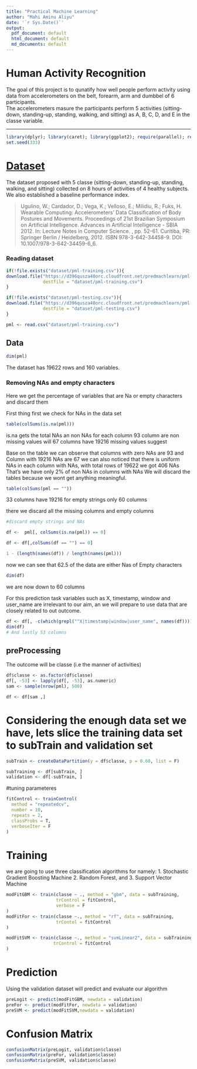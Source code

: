 ```yaml
---
title: "Practical Machine Learning"
author: "Mahi Aminu Aliyu"
date: '`r Sys.Date()`'
output:
  pdf_document: default
  html_document: default
  md_documents: default
---
```

# Human Activity Recognition

The goal of this project is to qunatify how well people perform activity using data from accelerometers on the belt, forearm, arm and dumbbel of 6 participants.  
The accelerometers masure the participants perform 5 activities (sitting-down, standing-up, standing, walking, and sitting) as A, B, C, D, and E in the classe variable.  

---

```r
library(dplyr); library(caret); library(ggplot2); require(parallel); require(doParallel); require(dplyr)
set.seed(333)
```


# [Dataset](http://web.archive.org/web/20161224072740/http:/groupware.les.inf.puc-rio.br/har#sbia_paper_section)

The dataset proposed with 5 classe (sitting-down, standing-up, standing, walking, and sitting) collected on 8 hours of activities of 4 healthy subjects. We also established a baseline performance index.

>Ugulino, W.; Cardador, D.; Vega, K.; Velloso, E.; Milidiu, R.; Fuks, H. Wearable Computing: Accelerometers' Data Classification of Body Postures and Movements. Proceedings of 21st Brazilian Symposium on Artificial Intelligence. Advances in Artificial Intelligence - SBIA 2012. In: Lecture Notes in Computer Science. , pp. 52-61. Curitiba, PR: Springer Berlin / Heidelberg, 2012. ISBN 978-3-642-34458-9. DOI: 10.1007/978-3-642-34459-6_6.

### Reading dataset
```r
if(!file.exists("dataset/pml-training.csv")){
download.file("https://d396qusza40orc.cloudfront.net/predmachlearn/pml-training.csv",
              destfile = "dataset/pml-training.csv")
}

if(!file.exists("dataset/pml-testing.csv")){
download.file("https://d396qusza40orc.cloudfront.net/predmachlearn/pml-training.csv",
              destfile = "dataset/pml-testing.csv")
}

pml <- read.csv("dataset/pml-training.csv")

```

## Data

```r
dim(pml)
```
The dataset has 19622 rows and 160 variables.


### Removing NAs and empty characters

Here we get the percentage of variables that are Na or empty characters and discard them

First thing first we check for NAs in the data set
```r
table(colSums(is.na(pml)))
```
is.na gets the total NAs an non NAs for each column 
93 column are non missing values will 67 columns have 19216 missing values suggest 

Base on the table we can observe that columns with zero NAs are 93 and
Column with 19216 NAs are 67 we can also noticed that there is uniform NAs
in each column with NAs, with total rows of 19622 we got 406 NAs
That's we have only 2% of non NAs in columns with NAs We will discard the tables because we wont get anything meaningful.



```r
table(colSums(pml == ""))
```
33 columns have 19216 for empty strings only 60 columns

there we discard all the missing columns and empty columns
```r
#discard empty strings and NAs

df <-  pml[, colSums(is.na(pml)) == 0]

df <- df[,colSums(df == "") == 0] 
```

```r

1 - (length(names(df)) / length(names(pml)))

```
now we can see that 62.5 of the data are either Nas of Empty characters


```r
dim(df)
```
we are now down to 60 columns

For this prediction task variables such as X, timestamp, window and user_name
are irrelevant to our aim, an we will prepare to use data that are closely related to out outcome.

```r
df <- df[, -c(which(grepl("^X|timestamp|window|user_name", names(df))))]
dim(df)
# And lastly 53 columns
```

## preProcessing

The outcome will be classe (i.e the manner of activities)
```r
df$classe <- as.factor(df$classe)
df[, -53] <- lapply(df[, -53], as.numeric)
sam <- sample(nrow(pml), 500)

df <- df[sam ,]

```


# Considering the enough data set we have, lets slice the training data set to subTrain and validation set

```r

subTrain <- createDataPartition(y = df$classe, p = 0.60, list = F)

subTraining <- df[subTrain, ]
validation <- df[-subTrain, ]
```

#tuning parameteres

```r
fitControl <- trainControl(
  method = "repeatedcv",
  number = 10,
  repeats = 2,
  classProbs = T,
  verboseIter = F
)
```


# Training

we are going to use three classification algorithms for namely:
  1. Stochastic Gradient Boosting Machine
  2. Random Forest, and
  3. Support Vector Machine
  
```r
modFitGBM <- train(classe ~ ., method = "gbm", data = subTraining,
                   trControl = fitControl,
                   verbose = F
)
modFitFor <- train(classe ~., method = "rf", data = subTraining,
                   trContol = fitControl
)

modFitSVM <- train(classe ~., method = "svmLinear2", data = subTraining,
                  trControl = fitControl
)
```



# Prediction
Using the validation dataset will predict and evaluate our algorithm 

```r
preLogit <- predict(modFitGBM, newdata = validation)
preFor <- predict(modFitFor, newdata = validation)
preSVM <- predict(modFitSVM,newdata = validation)
```

# Confusion Matrix

```r
confusionMatrix(preLogit, validation$classe)
confusionMatrix(preFor, validation$classe)
confusionMatrix(preSVM, validation$classe)

```






